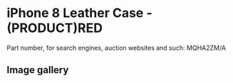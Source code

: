 
# iPhone 8 Leather Case - (PRODUCT)RED

Part number, for search engines, auction websites and such: MQHA2ZM/A

## Image gallery

<div style={{ width: "768px" }}>
  <GalleryComponent
    images={[
      {
        original: "/everysource/MQHA2.webp",
        thumbnail: "/everypreview/MQHA2.webp",
      },
      {
        original: "/everysource/MQHA2_AV1_GOLD.webp",
        thumbnail: "/everypreview/MQHA2_AV1_GOLD.webp",
      },
      {
        original: "/everysource/MQHA2_AV1_SILVER.webp",
        thumbnail: "/everypreview/MQHA2_AV1_SILVER.webp",
      },
      {
        original: "/everysource/MQHA2_AV1_SPACE_GRAY.webp",
        thumbnail: "/everypreview/MQHA2_AV1_SPACE_GRAY.webp",
      },
      {
        original: "/everysource/MQHA2_AV2.webp",
        thumbnail: "/everypreview/MQHA2_AV2.webp",
      }
    ]}
  />
</div>